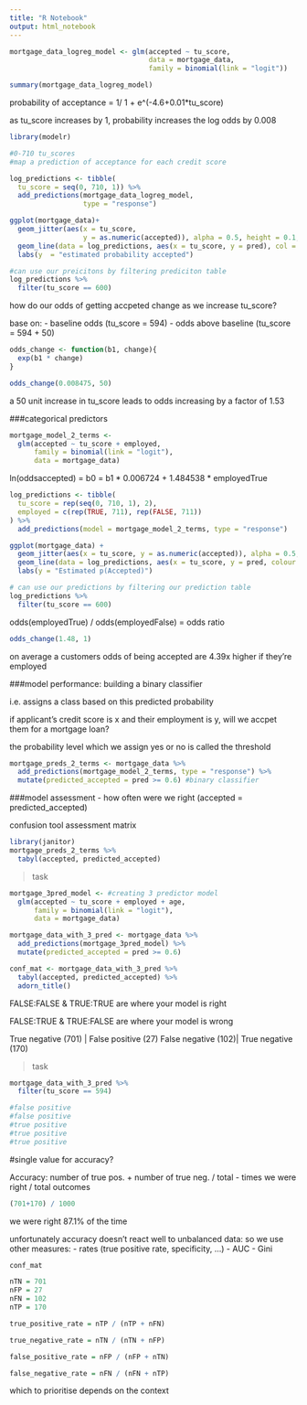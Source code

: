 ```yaml
---
title: "R Notebook"
output: html_notebook
---
```


```r
mortgage_data_logreg_model <- glm(accepted ~ tu_score,
                                  data = mortgage_data,
                                  family = binomial(link = "logit"))

summary(mortgage_data_logreg_model)
```
probability of acceptance = 1/ 1 + e^(-4.6+0.01*tu_score)

as tu_score increases by 1, probability increases the log odds by 0.008

```r
library(modelr)

#0-710 tu_scores
#map a prediction of acceptance for each credit score

log_predictions <- tibble(
  tu_score = seq(0, 710, 1)) %>% 
  add_predictions(mortgage_data_logreg_model,
                  type = "response")

ggplot(mortgage_data)+
  geom_jitter(aes(x = tu_score,
                  y = as.numeric(accepted)), alpha = 0.5, height = 0.1, wodth = 0.1)+
  geom_line(data = log_predictions, aes(x = tu_score, y = pred), col = "red")+
  labs(y  = "estimated probability accepted")

#can use our preicitons by filtering prediciton table 
log_predictions %>% 
  filter(tu_score == 600)
```
how do our odds of getting accpeted change as we increase tu_score?

base on:
  - baseline odds (tu_score = 594)
  - odds above baseline (tu_score = 594 + 50)
  
```r
odds_change <- function(b1, change){
  exp(b1 * change)
}

odds_change(0.008475, 50)
```

a 50 unit increase in tu_score leads to odds increasing by a factor of 1.53

###categorical predictors
```r
mortgage_model_2_terms <- 
  glm(accepted ~ tu_score + employed,
      family = binomial(link = "logit"),
      data = mortgage_data)
```

ln(oddsaccepted) = b0 = b1 * 0.006724 + 1.484538 * employedTrue

```r
log_predictions <- tibble(
  tu_score = rep(seq(0, 710, 1), 2),
  employed = c(rep(TRUE, 711), rep(FALSE, 711))
) %>% 
  add_predictions(model = mortgage_model_2_terms, type = "response")

ggplot(mortgage_data) +
  geom_jitter(aes(x = tu_score, y = as.numeric(accepted)), alpha = 0.5, height = 0.1, width = 0.1) +
  geom_line(data = log_predictions, aes(x = tu_score, y = pred, colour = employed)) +
  labs(y = "Estimated p(Accepted)")

# can use our predictions by filtering our prediction table
log_predictions %>% 
  filter(tu_score == 600)
```
odds(employedTrue) / odds(employedFalse) = odds ratio

```r
odds_change(1.48, 1)
```

on average a customers odds of being accepted are 4.39x higher if they're employed

###model performance: building a binary classifier

i.e. assigns a class based on this predicted probability

if applicant's credit score is x and their employment is y, will we accpet them for a mortgage loan?

the probability level which we assign yes or no is called the threshold 

```r
mortgage_preds_2_terms <- mortgage_data %>% 
  add_predictions(mortgage_model_2_terms, type = "response") %>% 
  mutate(predicted_accepted = pred >= 0.6) #binary classifier
```
###model assessment - how often were we right (accepted = predicted_accepted)

confusion tool assessment matrix 

```r
library(janitor)
mortgage_preds_2_terms %>% 
  tabyl(accepted, predicted_accepted)
```

>task

```r
mortgage_3pred_model <- #creating 3 predictor model
  glm(accepted ~ tu_score + employed + age,
      family = binomial(link = "logit"),
      data = mortgage_data)

mortgage_data_with_3_pred <- mortgage_data %>% 
  add_predictions(mortgage_3pred_model) %>% 
  mutate(predicted_accepted = pred >= 0.6)

conf_mat <- mortgage_data_with_3_pred %>% 
  tabyl(accepted, predicted_accepted) %>% 
  adorn_title()
```
FALSE:FALSE & TRUE:TRUE are where your model is right

FALSE:TRUE & TRUE:FALSE are where your model is wrong 

True negative (701) | False positive (27)
False negative (102)| True negative (170)

>task

```r
mortgage_data_with_3_pred %>% 
  filter(tu_score == 594)

#false positive
#false positive
#true positive 
#true positive
#true positive
```

#single value for accuracy?

Accuracy: number of true pos. + number of true neg. / total
  - times we were right / total outcomes 
  
```r
(701+170) / 1000
```
we were right 87.1% of the time 

unfortunately accuracy doesn't react well to unbalanced data: so we use other measures:
  - rates (true positive rate, specificity, ...)
  - AUC
  - Gini 
  
```r
conf_mat

nTN = 701
nFP = 27
nFN = 102
nTP = 170

true_positive_rate = nTP / (nTP + nFN)

true_negative_rate = nTN / (nTN + nFP)

false_positive_rate = nFP / (nFP + nTN)

false_negative_rate = nFN / (nFN + nTP)
```
which to prioritise depends on the context 


